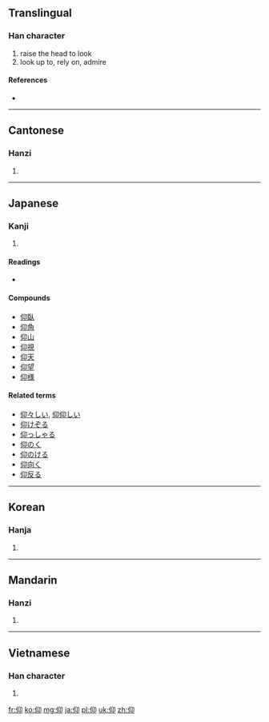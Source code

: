 ==Translingual==

===Han character===
{{Han char|rn=9|rad=人|as=04|sn=6|four=2722<sub>0</sub>|canj=人竹女中 (OHVL)}}

# raise the head to look
# look up to, rely on, admire

====References====
* {{Han ref|kx=0094.080|dkj=00400|dj=0199.140|hdz=10125.030|uh=4EF0|ud=20208|bh=A5F5|bd=42485}}

----

==Cantonese==

===Hanzi===
{{yue-hanzi|jyut=|y=yeung5}}

# {{defn|Cantonese|sort=人04}}

----

==Japanese==

===Kanji===
{{ja-kanji|grade=c|rs=人04}}

# {{defn|Japanese|sort=人04}}

====Readings====
* {{ja-readings|on=[[ぎょう]] ([[gyō]]), [[こう]] ([[kō]])|kun=[[あおぐ]] ([[仰ぐ]], [[aogu]]), [[おおせ]] ([[仰せ]], [[oose]]), [[あおる]] ([[aoru]])}}

====Compounds====
* [[仰臥]]
* [[仰角]]
* [[仰山]]
* [[仰視]]
* [[仰天]]
* [[仰望]]
* [[仰様]]

====Related terms====
* [[仰々しい]],  [[仰仰しい]]
* [[仰けぞる]]
* [[仰っしゃる]]
* [[仰のく]]
* [[仰のける]]
* [[仰向く]]
* [[仰反る]]

----

==Korean==

===Hanja===
{{ko-hanja|hangeul=앙|rv=ang|mr=ang}}

# {{defn|Korean|sort=人04}}

----

==Mandarin==

===Hanzi===
{{cmn-hanzi|pin=[[yǎng]] ([[yang3]])|wg=yang<sup>3</sup>}}

# {{defn|Mandarin|sort=人04}}

----

==Vietnamese==

===Han character===
{{vi-hantu|ngưỡng|rs=人04}}

# {{defn|Vietnamese|sort=人04}}

[[fr:仰]]
[[ko:仰]]
[[mg:仰]]
[[ja:仰]]
[[pl:仰]]
[[uk:仰]]
[[zh:仰]]